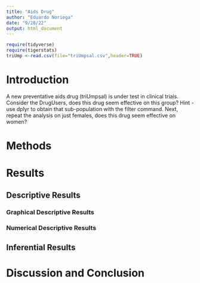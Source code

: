 ```yaml
---
title: "Aids Drug"
author: "Eduardo Noriega"
date: "9/28/22"
output: html_document
---
```


```r
require(tidyverse)
require(tigerstats)
triUmp <-read.csv(file="triUmpsal.csv",header=TRUE)
```

# Introduction

<!--In this section you explain what you are trying to show.  Where did the data come from?  What is the research or other question you are trying to answer?  If you skimp in this section expect to be marked down in your grade. Paint a picture of the project a couple of paragraphs is expected!-->

A new  preventative aids drug (triUmpsal) is under test in clinical trials. Consider the DrugUsers, does this drug seem effective on this group?  Hint - use dplyr to obtain that sub-population with the filter command.  Next, repeat the analysis on just females, does this drug seem effective on women?

<!-- Be sure to produce Descriptive Results and Inferential Results for both groups. !-->

# Methods

<!--Decide on your methods:  use "variable analysis" or other appropriate descriptors.  Make sure to choose at least one graphical method and at least one numerical method. Discuss what data manipulations may be needed, for example sub-setting or other binning procedures and what sort of graphical displays and inferential tools will be used!-->

# Results

<!--Divide this section into two sub-sections:  One for your descriptive results and one for your inferential results.!-->

## Descriptive Results

### Graphical Descriptive Results

<!--Graphical results here.  Make sure to show your code.  Provide appropriate labels for axes, giving units if possible, and provide a good title for the graph, too.  Use the graphical results to describe patterns, if any, that exist in the data as focused toward the research question. Bottom line is to explain the features of the graph that are relevant to conforming to or departing from what is expected by the null hypothesis !-->

### Numerical Descriptive Results

<!--Numerical results go here. Use the numerical results to describe the patterns, if any, that exist in the data as focused toward the research question!-->

## Inferential Results

<!--State hypothesis clearly.  Make sure your discussion of the inferential test covers all the aspects that the test output produces, such as test statistic, p-value etc.  Make a decision about the null hypothesis, explain the assumptions on which the selected test/procedure was based, and why the chosen procedure satisfies the assumptions and is appropriate to answer the research question!-->
  
# Discussion and Conclusion

<!--Discussion and conclusion here.  If you found a relationship be sure to consider whether the relationship occurs because one of the variables causes the other, or whether they perhasps are related for some other reason.  Watch the chapter 6 videos from the George Town videos collection.!

Report on both Drug Users and Females.  Be sure to include the odds for both groups.
-->

 
